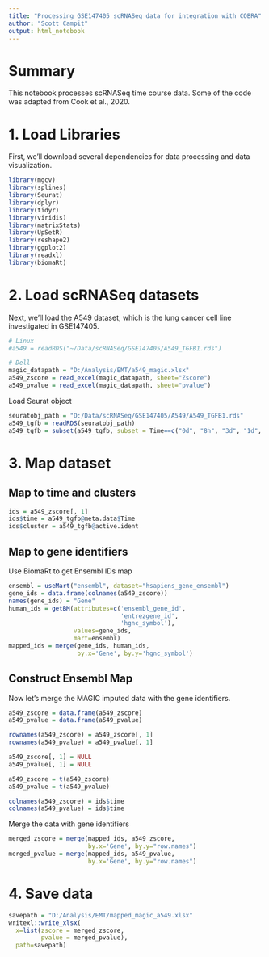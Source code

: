 ```yaml
---
title: "Processing GSE147405 scRNASeq data for integration with COBRA"
author: "Scott Campit"
output: html_notebook
---
```


# Summary
This notebook processes scRNASeq time course data. Some of the code was adapted from Cook et al., 2020.

# 1. Load Libraries

First, we'll download several dependencies for data processing and data visualization.

```r
library(mgcv)
library(splines)
library(Seurat)
library(dplyr)
library(tidyr)
library(viridis)
library(matrixStats)
library(UpSetR)
library(reshape2)
library(ggplot2)
library(readxl)
library(biomaRt)
```

# 2. Load scRNASeq datasets

Next, we'll load the A549 dataset, which is the lung cancer cell line investigated in GSE147405. 
```r
# Linux
#a549 = readRDS("~/Data/scRNASeq/GSE147405/A549_TGFB1.rds")

# Dell
magic_datapath = "D:/Analysis/EMT/a549_magic.xlsx"
a549_zscore = read_excel(magic_datapath, sheet="Zscore")
a549_pvalue = read_excel(magic_datapath, sheet="pvalue")
```

Load Seurat object
```r
seuratobj_path = "D:/Data/scRNASeq/GSE147405/A549/A549_TGFB1.rds"
a549_tgfb = readRDS(seuratobj_path)
a549_tgfb = subset(a549_tgfb, subset = Time==c("0d", "8h", "3d", "1d", "7d"))
```

# 3. Map dataset 

## Map to time and clusters
```r
ids = a549_zscore[, 1]
ids$time = a549_tgfb@meta.data$Time
ids$cluster = a549_tgfb@active.ident
```

## Map to gene identifiers
Use BiomaRt to get Ensembl IDs map
```r
ensembl = useMart("ensembl", dataset="hsapiens_gene_ensembl")
gene_ids = data.frame(colnames(a549_zscore))
names(gene_ids) = "Gene"
human_ids = getBM(attributes=c('ensembl_gene_id',
                               'entrezgene_id',
                               'hgnc_symbol'), 
                  values=gene_ids,
                  mart=ensembl)
mapped_ids = merge(gene_ids, human_ids, 
                   by.x='Gene', by.y='hgnc_symbol')
```

## Construct Ensembl Map
Now let's merge the MAGIC imputed data with the gene identifiers.
```r
a549_zscore = data.frame(a549_zscore)
a549_pvalue = data.frame(a549_pvalue)

rownames(a549_zscore) = a549_zscore[, 1]
rownames(a549_pvalue) = a549_pvalue[, 1]

a549_zscore[, 1] = NULL
a549_pvalue[, 1] = NULL

a549_zscore = t(a549_zscore)
a549_pvalue = t(a549_pvalue)

colnames(a549_zscore) = ids$time
colnames(a549_pvalue) = ids$time
```

Merge the data with gene identifiers
```r
merged_zscore = merge(mapped_ids, a549_zscore, 
                      by.x='Gene', by.y="row.names")
merged_pvalue = merge(mapped_ids, a549_pvalue, 
                      by.x='Gene', by.y="row.names")
```

# 4. Save data
```r
savepath = "D:/Analysis/EMT/mapped_magic_a549.xlsx"
writexl::write_xlsx(
  x=list(zscore = merged_zscore,
         pvalue = merged_pvalue),
  path=savepath)
```
